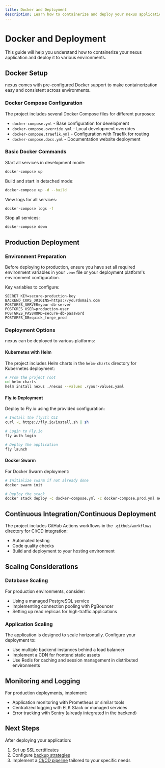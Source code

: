 ```yaml
---
title: Docker and Deployment
description: Learn how to containerize and deploy your nexus application to various environments.
---
```


# Docker and Deployment

This guide will help you understand how to containerize your nexus application and deploy it to various environments.

## Docker Setup

nexus comes with pre-configured Docker support to make containerization easy and consistent across environments.

### Docker Compose Configuration

The project includes several Docker Compose files for different purposes:

- `docker-compose.yml` - Base configuration for development
- `docker-compose.override.yml` - Local development overrides
- `docker-compose.traefik.yml` - Configuration with Traefik for routing
- `docker-compose.docs.yml` - Documentation website deployment

### Basic Docker Commands

Start all services in development mode:

```bash
docker-compose up
```

Build and start in detached mode:

```bash
docker-compose up -d --build
```

View logs for all services:

```bash
docker-compose logs -f
```

Stop all services:

```bash
docker-compose down
```

## Production Deployment

### Environment Preparation

Before deploying to production, ensure you have set all required environment variables in your `.env` file or your deployment platform's environment configuration.

Key variables to configure:

```
SECRET_KEY=secure-production-key
BACKEND_CORS_ORIGINS=https://yourdomain.com
POSTGRES_SERVER=your-db-server
POSTGRES_USER=production-user
POSTGRES_PASSWORD=secure-db-password
POSTGRES_DB=quick_forge_prod
```

### Deployment Options

nexus can be deployed to various platforms:

#### Kubernetes with Helm

The project includes Helm charts in the `helm-charts` directory for Kubernetes deployment:

```bash
# From the project root
cd helm-charts
helm install nexus ./nexus --values ./your-values.yaml
```

#### Fly.io Deployment

Deploy to Fly.io using the provided configuration:

```bash
# Install the flyctl CLI
curl -L https://fly.io/install.sh | sh

# Login to Fly.io
fly auth login

# Deploy the application
fly launch
```

#### Docker Swarm

For Docker Swarm deployment:

```bash
# Initialize swarm if not already done
docker swarm init

# Deploy the stack
docker stack deploy -c docker-compose.yml -c docker-compose.prod.yml nexus
```

## Continuous Integration/Continuous Deployment

The project includes GitHub Actions workflows in the `.github/workflows` directory for CI/CD integration:

- Automated testing
- Code quality checks
- Build and deployment to your hosting environment

## Scaling Considerations

### Database Scaling

For production environments, consider:
- Using a managed PostgreSQL service
- Implementing connection pooling with PgBouncer
- Setting up read replicas for high-traffic applications

### Application Scaling

The application is designed to scale horizontally. Configure your deployment to:
- Use multiple backend instances behind a load balancer
- Implement a CDN for frontend static assets
- Use Redis for caching and session management in distributed environments

## Monitoring and Logging

For production deployments, implement:
- Application monitoring with Prometheus or similar tools
- Centralized logging with ELK Stack or managed services
- Error tracking with Sentry (already integrated in the backend)

## Next Steps

After deploying your application:
1. Set up [SSL certificates](/en/docs/deployment/ssl)
2. Configure [backup strategies](/en/docs/deployment/backups)
3. Implement a [CI/CD pipeline](/en/docs/deployment/ci-cd) tailored to your specific needs
